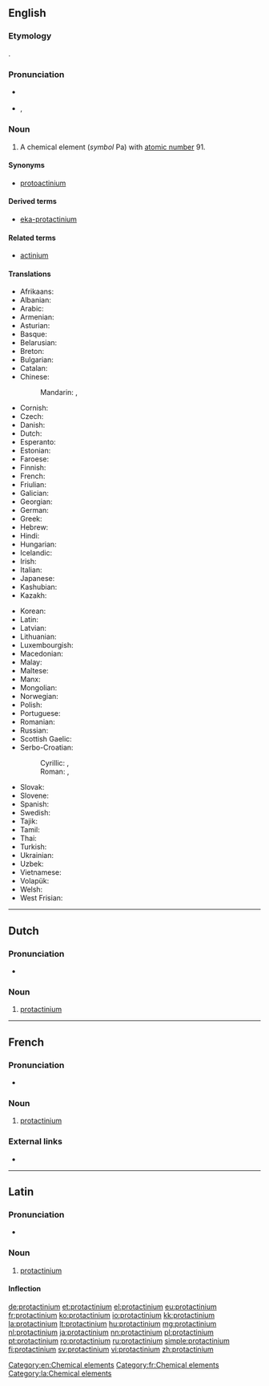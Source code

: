 {{also|Protactinium}}
==English==
{{elements|Pa|thorium|Th|uranium|U}}

===Etymology===
{{prefix|proto|actinium|lang=en}}.

===Pronunciation===
* {{a|UK}} {{IPA|/ˌpɹəʊ.tækˈtɪn.i.əm/|lang=en}}
* {{a|US}} {{enPR|prō"tăktĭ'nēəm}}, {{IPA|/ˌpɹoʊ.tækˈtɪn.i.əm/|lang=en}}

===Noun===
{{en-noun|-}}
{{wikipedia}}

# A chemical element (''symbol'' Pa) with [[atomic number]] 91.

====Synonyms====
* [[protoactinium]] {{qualifier|dated}}

====Derived terms====
* [[eka-protactinium]]

====Related terms====
* [[actinium]]

====Translations====
{{trans-top|chemical element}}
* Afrikaans: {{t|af|protaktinium}}
* Albanian: {{t|sq|protaktin}}
* Arabic: {{t|ar|بروتكتنيوم|tr=brutaktínyum|m}}
* Armenian: {{t|hy|պրոտակտինիում|tr=protaktinium}}
* Asturian: {{t|ast|protactiniu|m}}
* Basque: {{t|eu|protaktinioa}}
* Belarusian: {{t|be|пратактынiй|tr=prataktýnij|m}}
* Breton: {{t|br|protaktiniom}}
* Bulgarian: {{t|bg|протактиний|m|tr=protaktínij}}
* Catalan: {{t|ca|protactini|m}}
* Chinese:
*: Mandarin: {{t+|cmn|鏷}}, {{t+|cmn|镤|tr=pú}}
* Cornish: {{t|kw|protoactynyum}}
* Czech: {{t+|cs|protaktinium}}
* Danish: {{t|da|protactinium}}
* Dutch: {{t+|nl|protactinium|n}}
* Esperanto: {{t|eo|protaktinio}}
* Estonian: {{t|et|protaktiinium}}
* Faroese: {{t|fo|protaktinium}}
* Finnish: {{t+|fi|protaktinium}}
* French: {{t+|fr|protactinium|m}}
* Friulian: {{t|fur|protoatini}}
* Galician: {{t+|gl|protactinio|m}}
* Georgian: {{t|ka|პროტაქტინიუმი}}
* German: {{t+|de|Protactinium|n}}
* Greek: {{t+|el|πρωτακτίνιο|n|tr=protaktínio}}
* Hebrew: {{t+|he|פרוטקטיניום|tr=protaktínyum}}
* Hindi: {{t|hi|प्रैजातु|tr=praijaatu|sc=Deva}}
* Hungarian: {{t+|hu|protaktínium}}
* Icelandic: {{t+|is|protaktín}}
* Irish: {{t|ga|prótachtainiam|m}}
* Italian: {{t+|it|protoattinio|m}}
* Japanese: {{t+|ja|プロトアクチニウム|tr=purotoakuchiniumu}}
* Kashubian: {{t|csb|protaktin}}
* Kazakh: {{t+|kk|протактиний|tr=protaktinii|sc=Cyrl}}
{{trans-mid}}
* Korean: {{t+|ko|프로트악티늄|tr=peuroteuaktinyum}}
* Latin: {{t+|la|protactinium}}
* Latvian: {{t|lv|protaktīnijs}}
* Lithuanian: {{t+|lt|protaktinis}}
* Luxembourgish: {{t|lb|Protaktinium}}
* Macedonian: {{t|mk|протактиниум|tr=protaktínium|m}}
* Malay: {{t|ms|protaktinium}}
* Maltese: {{t|mt|protaktinjum}}
* Manx: {{t|gv|protaghtinnium}}
* Mongolian: {{t|mn|протактини|tr=protaktini}}
* Norwegian: {{t|no|protactinium}}
* Polish: {{t|pl|proaktyn|m}}
* Portuguese: {{t+|pt|protactínio|m}}
* Romanian: {{t+|ro|protactiniu|n}}
* Russian: {{t+|ru|протактиний|m|tr=protaktínij}}
* Scottish Gaelic: {{t|gd|pròtactainiam}}
* Serbo-Croatian:
*: Cyrillic: {{t|sh|протоактиниj|sc=Cyrl}}, {{t|sh|протоактиниjум|sc=Cyrl}}
*: Roman: {{t+|sh|protaktinij}}, {{t|sh|protaktinijum|m}}
* Slovak: {{t|sk|protaktinium}}
* Slovene: {{t+|sl|protaktinij}}
* Spanish: {{t+|es|protactinio|m}}
* Swedish: {{t+|sv|protaktinium}}
* Tajik: {{t|tg|protaktini'}}
* Tamil: {{t|ta|புரொட்டக்டினியம்|tr=puroţţakţiniyam}}
* Thai: {{t|th|โพรแทกทิเนียม|tr=phrōthâekthíniam}}
* Turkish: {{t+|tr|protaktinyum}}
* Ukrainian: {{t|uk|протактинiй|tr=protaktínij|m}}
* Uzbek: {{t|uz|протактиний|tr=protaktiniy|sc=Cyrl}}
* Vietnamese: {{t|vi|protactini}}
* Volapük: {{t|vo|protaktinin}}
* Welsh: {{t|cy|protoactiniwm}}
* West Frisian: {{t|fy|protactinium}}
{{trans-bottom}}

[[Category:en:Chemical elements]]

----

==Dutch==
{{wikipedia|lang=nl}}
{{elements|Pa|thorium|Th|uranium|U|lang=nl}}

===Pronunciation===
* {{audio|Nl-protactinium.ogg|Audio|lang=nl}}

===Noun===
{{nl-noun|n|-|-}}

# [[#English|protactinium]]

----

==French==
{{wikipedia|lang=fr}}

===Pronunciation===
* {{IPA|/pʁɔ.tak.ti.njɔm/|lang=fr}}

===Noun===
{{fr-noun|m|-}}

# [[#English|protactinium]]

===External links===
* {{R:TLFi}}

[[Category:fr:Chemical elements]]

----

==Latin==
{{wikipedia|lang=la}}

===Pronunciation===
* {{la-pronunc|prōtactīnium}}

===Noun===
{{la-noun|prōtactīnium|protactinii|prōtactīniī|n|second}}

# [[#English|protactinium]]

====Inflection====
{{la-decl-2nd-N|prōtactīni}}

[[Category:la:Chemical elements]]

[[de:protactinium]]
[[et:protactinium]]
[[el:protactinium]]
[[eu:protactinium]]
[[fr:protactinium]]
[[ko:protactinium]]
[[io:protactinium]]
[[kk:protactinium]]
[[la:protactinium]]
[[lt:protactinium]]
[[hu:protactinium]]
[[mg:protactinium]]
[[nl:protactinium]]
[[ja:protactinium]]
[[nn:protactinium]]
[[pl:protactinium]]
[[pt:protactinium]]
[[ro:protactinium]]
[[ru:protactinium]]
[[simple:protactinium]]
[[fi:protactinium]]
[[sv:protactinium]]
[[vi:protactinium]]
[[zh:protactinium]]